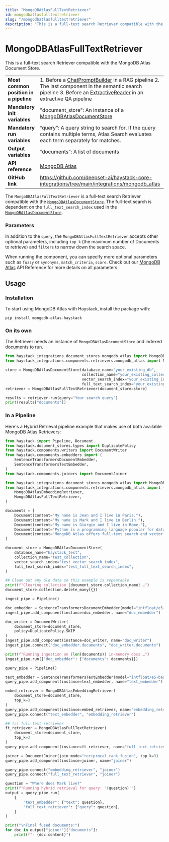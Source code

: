 ```yaml
---
title: "MongoDBAtlasFullTextRetriever"
id: mongodbatlasfulltextretriever
slug: "/mongodbatlasfulltextretriever"
description: "This is a full-text search Retriever compatible with the MongoDB Atlas Document Store."
---
```


# MongoDBAtlasFullTextRetriever

This is a full-text search Retriever compatible with the MongoDB Atlas Document Store.

|                                        |                                                                                                                                                                                                                   |
| :------------------------------------- | :---------------------------------------------------------------------------------------------------------------------------------------------------------------------------------------------------------------- |
| **Most common position in a pipeline** | 1. Before a [ChatPromptBuilder](doc:chatpromptbuilder) in a RAG pipeline 2. The last component in the semantic search pipeline 3. Before an [ExtractiveReader](doc:extractivereader) in an extractive QA pipeline |
| **Mandatory init variables**           | "document_store": An instance of a [MongoDBAtlasDocumentStore](../../document-stores/mongodbatlasdocumentstore.mdx)                                                                                                                   |
| **Mandatory run variables**            | “query”: A query string to search for. If the query contains multiple terms, Atlas Search evaluates each term separately for matches.                                                                             |
| **Output variables**                   | “documents”: A list of documents                                                                                                                                                                                  |
| **API reference**                      | [MongoDB Atlas](/reference/integrations-mongodb-atlas)                                                                                                                                                                   |
| **GitHub link**                        | https://github.com/deepset-ai/haystack-core-integrations/tree/main/integrations/mongodb_atlas                                                                                                                   |

The `MongoDBAtlasFullTextRetriever` is a full-text search Retriever compatible with the [`MongoDBAtlasDocumentStore`](../../document-stores/mongodbatlasdocumentstore.mdx). The full-text search is dependent on the `full_text_search_index` used in the [`MongoDBAtlasDocumentStore`](../../document-stores/mongodbatlasdocumentstore.mdx).

### Parameters

In addition to the `query`, the `MongoDBAtlasFullTextRetriever` accepts other optional parameters, including `top_k` (the maximum number of Documents to retrieve) and `filters` to narrow down the search space.

When running the component, you can specify more optional parameters such as `fuzzy` or `synonyms`, `match_criteria`, `score`. Check out our [MongoDB Atlas](/reference/integrations-mongodb-atlas) API Reference for more details on all parameters.

## Usage

### Installation

To start using MongoDB Atlas with Haystack, install the package with:

```shell
pip install mongodb-atlas-haystack
```

### On its own

The Retriever needs an instance of `MongoDBAtlasDocumentStore` and indexed documents to run.

```python
from haystack_integrations.document_stores.mongodb_atlas import MongoDBAtlasDocumentStore
from haystack_integrations.components.retrievers.mongodb_atlas import MongoDBAtlasFullTextRetriever

store = MongoDBAtlasDocumentStore(database_name="your_existing_db",
                                  collection_name="your_existing_collection",
                                  vector_search_index="your_existing_index",
                                  full_text_search_index="your_existing_index")
retriever = MongoDBAtlasFullTextRetriever(document_store=store)

results = retriever.run(query="Your search query")
print(results["documents"])
```

### In a Pipeline

Here's a Hybrid Retrieval pipeline example that makes use of both available MongoDB Atlas Retrievers:

```python
from haystack import Pipeline, Document
from haystack.document_stores.types import DuplicatePolicy
from haystack.components.writers import DocumentWriter
from haystack.components.embedders import (
    SentenceTransformersDocumentEmbedder,
    SentenceTransformersTextEmbedder,
)
from haystack.components.joiners import DocumentJoiner

from haystack_integrations.document_stores.mongodb_atlas import MongoDBAtlasDocumentStore
from haystack_integrations.components.retrievers.mongodb_atlas import (
    MongoDBAtlasEmbeddingRetriever,
    MongoDBAtlasFullTextRetriever,
)

documents = [
    Document(content="My name is Jean and I live in Paris."),
    Document(content="My name is Mark and I live in Berlin."),
    Document(content="My name is Giorgio and I live in Rome."),
    Document(content="Python is a programming language popular for data science."),
    Document(content="MongoDB Atlas offers full-text search and vector search capabilities."),
]

document_store = MongoDBAtlasDocumentStore(
    database_name="haystack_test",
    collection_name="test_collection",
    vector_search_index="test_vector_search_index",
    full_text_search_index="test_full_text_search_index",
)

## Clean out any old data so this example is repeatable
print(f"Clearing collection {document_store.collection_name} …")
document_store.collection.delete_many({})

ingest_pipe = Pipeline()

doc_embedder = SentenceTransformersDocumentEmbedder(model="intfloat/e5-base-v2")
ingest_pipe.add_component(instance=doc_embedder, name="doc_embedder")

doc_writer = DocumentWriter(
    document_store=document_store,
    policy=DuplicatePolicy.SKIP
)
ingest_pipe.add_component(instance=doc_writer, name="doc_writer")
ingest_pipe.connect("doc_embedder.documents", "doc_writer.documents")

print(f"Running ingestion on {len(documents)} in-memory docs …")
ingest_pipe.run({"doc_embedder": {"documents": documents}})

query_pipe = Pipeline()

text_embedder = SentenceTransformersTextEmbedder(model="intfloat/e5-base-v2")
query_pipe.add_component(instance=text_embedder, name="text_embedder")

embed_retriever = MongoDBAtlasEmbeddingRetriever(
    document_store=document_store,
    top_k=3
)
query_pipe.add_component(instance=embed_retriever, name="embedding_retriever")
query_pipe.connect("text_embedder", "embedding_retriever")

## (c) full-text retriever
ft_retriever = MongoDBAtlasFullTextRetriever(
    document_store=document_store,
    top_k=3
)
query_pipe.add_component(instance=ft_retriever, name="full_text_retriever")

joiner = DocumentJoiner(join_mode="reciprocal_rank_fusion", top_k=3)
query_pipe.add_component(instance=joiner, name="joiner")

query_pipe.connect("embedding_retriever", "joiner")
query_pipe.connect("full_text_retriever", "joiner")

question = "Where does Mark live?"
print(f"Running hybrid retrieval for query: '{question}'")
output = query_pipe.run(
    {
        "text_embedder": {"text": question},
        "full_text_retriever": {"query": question},
    }
)

print("\nFinal fused documents:")
for doc in output["joiner"]["documents"]:
    print(f"- {doc.content}")
```
